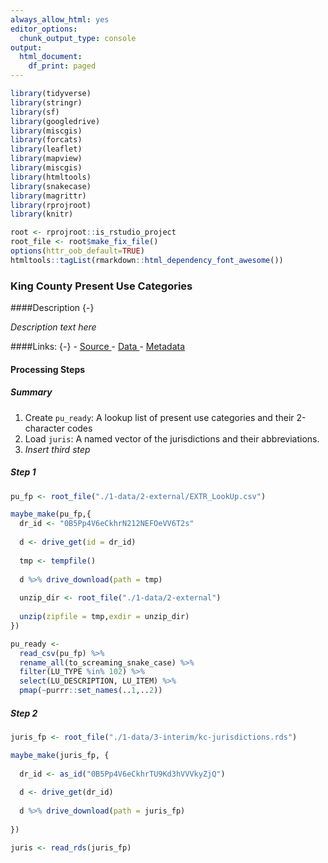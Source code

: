 ```yaml
--- 
always_allow_html: yes
editor_options:
  chunk_output_type: console
output:
  html_document:
    df_print: paged
---
```


```r
library(tidyverse)
library(stringr)
library(sf)
library(googledrive)
library(miscgis)
library(forcats)
library(leaflet)
library(mapview)
library(miscgis)
library(htmltools)
library(snakecase)
library(magrittr)
library(rprojroot)
library(knitr)

root <- rprojroot::is_rstudio_project
root_file <- root$make_fix_file()
options(httr_oob_default=TRUE) 
htmltools::tagList(rmarkdown::html_dependency_font_awesome())
```

### King County Present Use Categories

####Description {-}

_Description text here_


####Links: {-}
  - [Source <i class="fa fa-external-link"></i>](http://www5.kingcounty.gov/gisdataportal/)
  - [Data <i class="fa fa-external-link"></i>](ftp://ftp.kingcounty.gov/gis-web/GISData/public_parcels_SHP.zip)
  - [Metadata <i class="fa fa-external-link"></i>](http://www5.kingcounty.gov/sdc/Metadata.aspx?Layer=public_parcels)

#### Processing Steps {-}
##### Summary {-}
  1. Create `pu_ready`: A lookup list of present use categories and their 2-character codes
  2. Load `juris`: A named vector of the jurisdictions and their abbreviations.
  3. _Insert third step_
  
##### Step 1 {-}
```r

pu_fp <- root_file("./1-data/2-external/EXTR_LookUp.csv")

maybe_make(pu_fp,{
  dr_id <- "0B5Pp4V6eCkhrN212NEFOeVV6T2s"
  
  d <- drive_get(id = dr_id)
  
  tmp <- tempfile()
  
  d %>% drive_download(path = tmp)
  
  unzip_dir <- root_file("./1-data/2-external")
  
  unzip(zipfile = tmp,exdir = unzip_dir)
})

pu_ready <- 
  read_csv(pu_fp) %>%
  rename_all(to_screaming_snake_case) %>% 
  filter(LU_TYPE %in% 102) %>% 
  select(LU_DESCRIPTION, LU_ITEM) %>% 
  pmap(~purrr::set_names(..1,..2))


```


##### Step 2 {-}
```r

juris_fp <- root_file("./1-data/3-interim/kc-jurisdictions.rds")

maybe_make(juris_fp, {
  
  dr_id <- as_id("0B5Pp4V6eCkhrTU9Kd3hVVVkyZjQ")
  
  d <- drive_get(dr_id)
  
  d %>% drive_download(path = juris_fp) 
  
})

juris <- read_rds(juris_fp)


```


